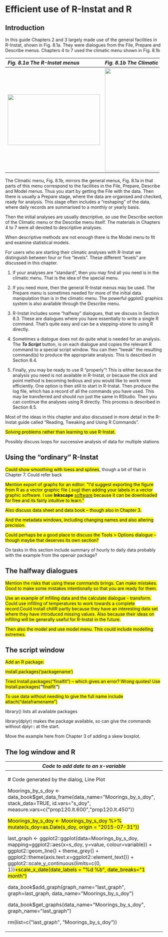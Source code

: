 # Efficient use of R-Instat and R
## Introduction

In this guide Chapters 2 and 3 largely made use of the general
facilities in R-Instat, shown in Fig. 8.1a. They were dialogues from the
File, Prepare and Describe menus. Chapters 4 to 7 used the climatic menu
shown in Fig. 8.1b

  -----------------------------------------------------------------------------------------------------------
  ***Fig. 8.1a The R-Instat menus***                    ***Fig. 8.1b The Climatic menu***
  ----------------------------------------------------- -----------------------------------------------------
  ![](figures/Fig8.1a.png){width="3.070092957130359in"   ![](figures/Fig8.1b.png){width="2.949284776902887in"
  height="1.693844050743657in"}                         height="3.438086176727909in"}

  -----------------------------------------------------------------------------------------------------------

The Climatic menu, Fig. 8.1b, mirrors the general menus, Fig. 8.1a in
that parts of this menu correspond to the facilities in the File,
Prepare, Describe and Model menus. Thus you start by getting the File
with the data. Then there is usually a Prepare stage, where the data are
organised and checked, ready for analysis. This stage often includes a
"reshaping" of the data, where daily records are summarised to a monthly
or yearly basis.

Then the initial analyses are usually descriptive, so use the Describe
section of the Climatic menu or the Describe menu itself. The materials
in Chapters 4 to 7 were all devoted to descriptive analyses.

When descriptive methods are not enough there is the Model menu to fit
and examine statistical models.

For users who are starting their climatic analyses with R-Instat we
distinguish between four or five "levels". These different "levels" are
discussed in this chapter.

1.  If your analyses are "standard", then you may find all you need is
    in the climatic menu. That is the idea of the special menu.

2.  If you need more, then the general R-Instat menus may be used. The
    Prepare menu is sometimes needed for more of the initial data
    manipulation than is in the climatic menu. The powerful ggplot2
    graphics system is also available through the Describe menu.

3.  R-Instat includes some "halfway" dialogues, that we discuss in
    Section 8.3. These are dialogues where you have essentially to write
    a single R command. That's quite easy and can be a stepping-stone to
    using R directly.

4.  Sometimes a dialogue does not do quite what is needed for an
    analysis. The ***To Script*** button, is on each dialogue and copies
    the relevant R command to a special script window. You can then
    "tweak" the resulting command(s) to produce the appropriate
    analysis. This is described in Section 8.4.

5.  Finally, you may be ready to use R "properly"! This is either
    because the analysis you need is not available in R-Instat, or
    because the click and point method is becoming tedious and you would
    like to work more efficiently. One option is then still to start in
    R-Instat. Then produce the log file, which has a record of all the
    commands you have used. This may be transferred and should run just
    the same in RStudio. Then you can continue the analyses using R
    directly. This process is described in Section 8.5.

Most of the ideas in this chapter and also discussed in more detail in
the R-Instat guide called "Reading, Tweaking and Using R Commands".

[Solving problems rather than learning to use R-Instat.]{.mark}

Possibly discuss loops for successive analysis of data for multiple
stations

## Using the "ordinary" R-Instat

[Could show smoothing with loess and splines]{.mark}, though a bit of
that in Chapter 7. Could refer back

[Mention export of graphs for an editor: \"I\'d suggest exporting the
figure from R as a vector graphic file (.svg) then adding your labels in
a vector graphic software. I use **Inkscape**
[[software]{.underline}](https://inkscape.org/about/) because it can be
downloaded for free and its fairly intuitive to learn.\"]{.mark}

[Also discuss data sheet and data book -- though also in Chapter
3.]{.mark}

[And the metadata windows, including changing names and also altering
precision.]{.mark}

[Could perhaps be a good place to discuss the Tools \> Options dialogue
-- though maybe that deserves its own section?]{.mark}

On tasks in this section include summary of hourly to daily data
probably with the example from the openair package?

## The halfway dialogues

[Mention the risks that using these commands brings. Can make mistakes.
Good to make some mistakes intentionally so that you are ready for
them.]{.mark}

[Use an example of infilling data and the calculate dialogue -
transform. Could use infilling of temperatures to work towards a
complete record.Could install chillR partly because they have an
interesting data set where they have introduced missing values. Also
because their ideas on infilling will be generally useful for R-Instat
in the future.]{.mark}

[Then also the model and use model menu. This could include modelling
extremes.]{.mark}

## The script window

[Add an R package:]{.mark}

[install.packages('packagename')]{.mark}

[Tried Install.packages("finalfit") -- which gives an error? Wrong
quotes! Use
Install.packages(]{.mark}***\"***[finalfit]{.mark}***\"***[)]{.mark}

[To use data without needing to give the full name include
attach("dataframename")]{.mark}

library() lists all available packages

library(dplyr) makes the package available, so can give the commands
without dplyr:: at the start.

Move the example here from Chapter 3 of adding a skew boxplot.

## The log window and R 

+-----------------------------------------------------------------------+
| ***Code to add date to an x-variable***                               |
+=======================================================================+
| \# Code generated by the dialog, Line Plot                            |
|                                                                       |
| Moorings_by_s_doy \<-                                                 |
| data_book\$get_data_frame(data_name=\"Moorings_by_s_doy\",            |
| stack_data=TRUE, id.vars=\"s_doy\",                                   |
| measure.vars=c(\"prop120.lt.600\",\"prop120.lt.450\"))                |
|                                                                       |
| [Moorings_by_s_doy \<- Moorings_by_s_doy %\>%                         |
| mutate(s_doy=as.Date(s_doy, origin = \"2015-07-31\"))]{.mark}         |
|                                                                       |
| last_graph \<- ggplot2::ggplot(data=Moorings_by_s_doy,                |
| mapping=ggplot2::aes(x=s_doy, y=value, colour=variable)) +            |
| ggplot2::geom_line() + theme_grey() +                                 |
| ggplot2::theme(axis.text.x=ggplot2::element_text()) +                 |
| ggplot2::scale_y_continuous(limits=c(0, 1))[+scale_x_date(date_labels |
| = \"%d %b\", date_breaks=\"1 month\")]{.mark}                         |
|                                                                       |
| data_book\$add_graph(graph_name=\"last_graph\", graph=last_graph,     |
| data_name=\"Moorings_by_s_doy\")                                      |
|                                                                       |
| data_book\$get_graphs(data_name=\"Moorings_by_s_doy\",                |
| graph_name=\"last_graph\")                                            |
|                                                                       |
| rm(list=c(\"last_graph\", \"Moorings_by_s_doy\"))                     |
+-----------------------------------------------------------------------+